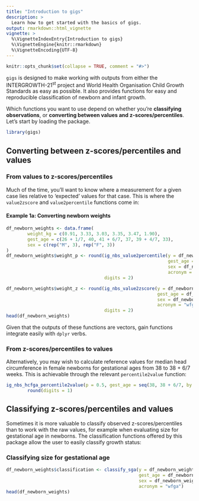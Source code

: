 ```yaml
---
title: "Introduction to gigs"
description: >
  Learn how to get started with the basics of gigs.
output: rmarkdown::html_vignette
vignette: >
  %\VignetteIndexEntry{Introduction to gigs}
  %\VignetteEngine{knitr::rmarkdown}
  %\VignetteEncoding{UTF-8}
---
```


```r
knitr::opts_chunk$set(collapse = TRUE, comment = "#>")
```

`gigs` is designed to make working with outputs from either the INTERGROWTH-21<sup>st</sup> project and World Health
Organisation Child Growth Standards as easy as possible. It also provides functions for easy and reproducible
classification of newborn and infant growth.

Which functions you want to use depend on whether you're **classifying observations**, or **converting between values
and z-scores/percentiles**. Let's start by loading the package.

```r
library(gigs)
```

## Converting between z-scores/percentiles and values

### From values to z-scores/percentiles
Much of the time, you'll want to know where a measurement for a given case lies relative to 'expected' values for that
case. This is where the `value2zscore` and `value2percentile` functions come in:

#### Example 1a: Converting newborn weights
```r
df_newborn_weights <- data.frame(
        weight_kg = c(0.91, 3.33, 3.03, 3.35, 3.47, 1.90),
        gest_age = c(26 + 1/7, 40, 41 + 6/7, 37, 39 + 4/7, 33),
        sex = c(rep("M", 3), rep("F", 3))
)
df_newborn_weights$weight_p <- round(ig_nbs_value2percentile(y = df_newborn_weights$weight_kg,
                                                             gest_age = df_newborn_weights$gest_age,
                                                             sex = df_newborn_weights$sex,
                                                             acronym = "wfga"),
                                     digits = 2)

df_newborn_weights$weight_z <- round(ig_nbs_value2zscore(y = df_newborn_weights$weight_kg,
                                                         gest_age = df_newborn_weights$gest_age,
                                                         sex = df_newborn_weights$sex,
                                                         acronym = "wfga"),
                                     digits = 2)
head(df_newborn_weights)
```

Given that the outputs of these functions are vectors, gain functions integrate easily with `dplyr` verbs.

### From z-scores/percentiles to values

Alternatively, you may wish to calculate reference values for median head circumference in female newborns for
gestational ages from 38 to 38 + 6/7 weeks. This is achievable through the relevant `percentile2value` function:
```r
ig_nbs_hcfga_percentile2value(p = 0.5, gest_age = seq(38, 38 + 6/7, by = 1/7), sex = "M") |>
        round(digits = 1)
```

## Classifying z-scores/percentiles and values

Sometimes it is more valuable to classify observed z-scores/percentiles than to work with the raw values, for example
when evaluating size for gestational age in newborns. The classification functions offered by this package allow the
user to easily classify growth status:

### Classifying size for gestational age
```r
df_newborn_weights$classification <- classify_sga(y = df_newborn_weights$weight_kg,
                                                  gest_age = df_newborn_weights$gest_age,
                                                  sex = df_newborn_weights$sex,
                                                  acronym = "wfga")
head(df_newborn_weights)
```
